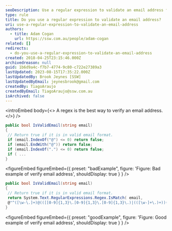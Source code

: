 ```yaml
---
seoDescription: Use a regular expression to validate an email address for precise and efficient verification
type: rule
title: Do you use a regular expression to validate an email address?
uri: use-a-regular-expression-to-validate-an-email-address
authors:
  - title: Adam Cogan
    url: https://ssw.com.au/people/adam-cogan
related: []
redirects:
  - do-you-use-a-regular-expression-to-validate-an-email-address
created: 2018-04-25T23:15:46.000Z
archivedreason: null
guid: 1b6d9a4c-f7b7-4774-9c80-c722e27389a3
lastUpdated: 2023-08-15T17:35:22.000Z
lastUpdatedBy: Brook Jeynes [SSW]
lastUpdatedByEmail: jeynesbrook@gmail.com
createdBy: TiagoAraujo
createdByEmail: TiagoAraujo@ssw.com.au
isArchived: false
---
```


<introEmbed
  body={<>
A regex is the best way to verify an email address.
  </>}
/>
```csharp
public bool IsValidEmail(string email)
{
 // Return true if it is in valid email format.
 if (email.IndexOf("@") <= 0) return false;
 if (email.EndWith("@")) return false;
 if (email.IndexOf(".") <= 0) return false;
 if ( ...
}
```

<figureEmbed figureEmbed={{
  preset: "badExample",
  figure: 'Figure: Bad example of verify email address',
  shouldDisplay: true
} } />


```csharp
public bool IsValidEmail(string email)
{
 // Return true if it is in valid email format.
 return System.Text.RegularExpressions.Regex.IsMatch( email,
 @"^([\w-\.]+)@(([[0-9]{1,3}\.[0-9]{1,3}\.[0-9]{1,3}\.)|(([\w-]+\.)+))([a-zA-Z]{2,4}|[0-9]{1,3})(\]?)$";
}
```

<figureEmbed figureEmbed={{
  preset: "goodExample",
  figure: 'Figure: Good example of verify email address',
  shouldDisplay: true
} } />
